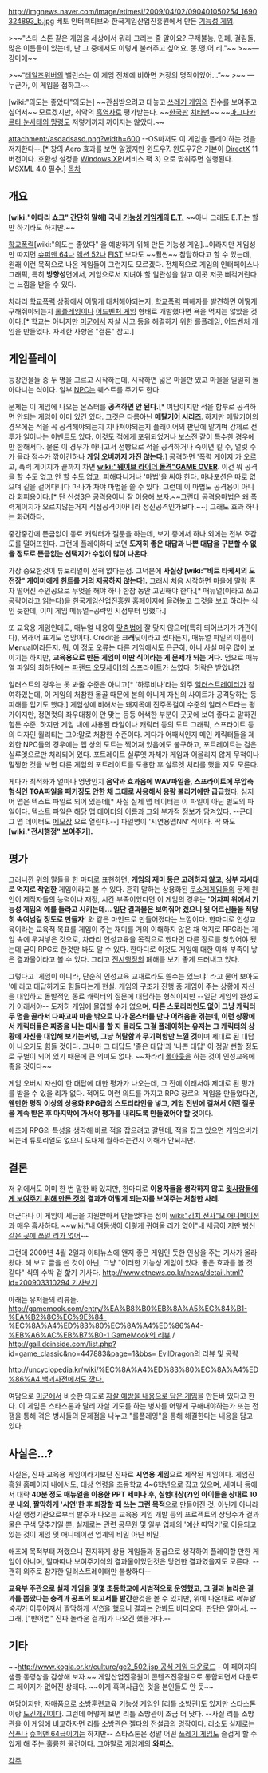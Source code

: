 http://imgnews.naver.com/image/etimesi/2009/04/02/090401050254_1690324893_b.jpg
베토 인터랙티브와 한국게임산업진흥원에서 만든 [[기능성 게임]].

>~~"스타 스톤 같은 게임을 세상에서 뭐라 그러는 줄 알아요? 구제불능, 민폐, 걸림돌, 많은 이름들이 있는데, 난 그 중에서도 이렇게 불러주고 싶어요. 똥.떵.어.리."~~
>~~—강마에~~

>~~“[[테일즈위버]]의 밸런스는 이 게임 전체에 비하면 거장의 명작이었어…”~~
>~~ —누군가, 이 게임을 접하고~~

[wiki:"의도는 좋았다"의도는] ~~관심받으려고 대놓고 [[쓰레기 게임]]의 진수를 보여주고 싶어서~~ 모르겠지만, 최악의 [[흑역사]]로 평가받는다.
~~[[한국]]판 [[치타맨]]~~
~~[[마그나카르타 눈사태의 망령]]도 저렇게까지 까이지는 않았다.~~

attachment:/asdadsasd.png?width=600
--OS마저도 이 게임을 플레이하는 것을 저지한다--.[* 창의 Aero 효과를 보면 알겠지만 윈도우7. 윈도우7은 기본이 [[DirectX]] 11버전이다. 호환성 설정을 [[Windows XP]](서비스 팩 3) 으로 맞춰주면 실행된다. MSXML 4.0 필수.]
[[목차]]

== 개요 ==

'''[wiki:"아타리 쇼크" 간단히 말해] 국내 [[기능성 게임]]계의 [[E.T.]]''' ~~아니 그래도 E.T.는 할 만 하기라도 하지만.~~

[[학교폭력]][wiki:"의도는 좋았다" 을 예방하기 위해 만든 기능성 게임]…이라지만 게임성만 따지면 [[슈퍼맨 64]]나 [[액션 52]]나 [[FIST]] 보다도 ~~훨씬~~ 참담하다고 할 수 있는데, 원래 이런 목적으로 나온 게임들이 그런지도 모르겠다. 전체적으로 게임의 인터페이스나 그래픽, 특히 '''방향성'''면에서, 게임으로서 지녀야 할 일관성을 잃고 이곳 저곳 삐걱거린다는 느낌을 받을 수 있다.

차라리 [[학교폭력]] 상황에서 어떻게 대처해야되는지, [[학교폭력]] 피해자를 발견하면 어떻게 구해줘야되는지 [[롤플레잉]]이나 [[어드벤처 게임]] 형태로 개발했다면 욕을 먹지는 않았을 것이다.[* 학교는 아니지만 [[미군]]에서 자살 사고 등을 해결하기 위한 롤플레잉, 어드벤처 게임을 만들었다. 자세한 사항은 "결론" 참고.]
== 게임플레이 == 

등장인물들 중 두 명을 고르고 시작하는데, 시작하면 넓은 마을만 있고 마을을 일일히 돌아다니는 식이다. 일부 [[NPC]]는 퀘스트를 주기도 한다.

문제는 이 게임에 나오는 몬스터를 '''공격하면 안 된다.'''[* 여담이지만 적을 함부로 공격하면 안되는 게임이 이미 있긴 있다. 그것은 다름아닌 '''[[메탈기어 시리즈]]'''. 하지만 [[메탈기어]]의 경우에는 적을 꼭 공격해야되는지 지나쳐야되는지 플래이어의 판단에 맡기며 강제로 전투가 일어나는 이벤트도 있다. 이것도 적에게 포위되었거나 보스전 같이 특수한 경우에만 한해서다. 물론 이 경우가 아니고서 선빵으로 적을 공격하거나 죽이면 킬 수, 얼럿 수가 올라 점수가 깎이긴하나 '''[[게임 오버]]까지 가진 않는다.'''] 공격하면 '폭력 게이지'가 오르고, 폭력 게이지가 끝까지 차면 '''[[wiki:"웨이브 라이더 돌격"GAME OVER]]'''. 이건 뭐 공격을 할 수도 없고 안 할 수도 없고. 피해다니거나 '마법'을 써야 한다. 마나포션은 따로 없으며 길을 걸어다니다 마나가 차야 마법을 쓸 수 있다. 그런데 이 마법도 공격용이 아니라 회피용이다.[* 단 신성3은 공격용이니 잘 이용해 보자.~~그런데 공격용마법은 왜 폭력게이지가 오르지않는거지 직접공격이아니라 정신공격인가보다.~~] 그래도 효과 하나는 화려하다.

중간중간에 뜬금없이 동료 캐릭터가 질문을 하는데, 보기 중에서 하나 외에는 전부 호감도를 떨어뜨힌다. 그런데 플레이하다 보면 '''도저히 좋은 대답과 나쁜 대답을 구분할 수 없을 정도로 뜬금없는 선택지가 수없이 많이 나온다.'''

가장 중요한것이 튜토리얼이 전혀 없다는점. 그덕분에 '''사실상 [wiki:"비트 타케시의 도전장" 게이머에게 힌트를 거의 제공하지 않는다].''' 그래서 처음 시작하면 마을에 딸랑 혼자 떨어진 주인공으로 무엇을 해야 하나 한참 동안 고민해야 한다.[* 매뉴얼(이라고 쓰고 공략이라고 읽는다)을 한국게임산업진흥원 홈페이지에 올려놓고 그것을 보고 하라는 식인 듯한데, 이미 게임 메뉴얼=공략인 시점부터 망했다.]

또 교육용 게임인데도, 매뉴얼 내용이 [[맞춤법]]에 잘 맞지 않으며(특히 띄어쓰기가 가관이다), 외래어 표기도 엉망이다. Credit을 크'''래'''딧이라고 썼다든지, 매뉴얼 파일의 이름이 M'''e'''nual이라든지. 뭐, 이 정도 오류는 다른 게임에서도 은근히, 아니 사실 매우 많이 보이기는 하지만, '''교육용으로 만든 게임이 이딴 식이라는 게 문제가 되는 거다.''' 덤으로 매뉴얼 파일의 최하단에는 [[파랜드 오딧세이1]]의 스프라이트가 쓰였다. 허락은 받았냐?!

일러스트의 경우는 못 봐줄 수준은 아니고[* '하루비나'라는 외주 [[일러스트레이터]]가 참여하였는데, 이 게임의 처참한 몰골 때문에 본의 아니게 자신의 사이트가 공격당하는 등 피해를 입기도 했다.] 게임성에 비해서는 돼지목에 진주목걸이 수준의 일러스트라는 평가이지만, 정면컷의 좌우대칭이 안 맞는 등등 어색한 부분이 곳곳에 보여 좋다고 말하긴 힘든 수준. 하지만 게임 내에 사용된 타일이나 캐릭터 등의 도트 그래픽, 스프라이트 등의 디자인 퀄리티는 그야말로 처참한 수준이다. 게다가 어째서인지 메인 캐릭터들을 제외한 NPC들의 경우에는 맵 상의 도트는 찍어져 있음에도 불구하고, 포트레이트는 검은 실루엣으로만 처리되어 있다. 포트레이트 실루엣 자체가 게임과 어울리지 않게 무척이나 멀쩡한 것을 보면 다른 게임의 포트레이트를 도용한 후 실루엣 처리를 했을 지도 모른다.

게다가 최적화가 얼마나 엉망인지 '''음악과 효과음에 WAV파일을, 스프라이트에 무압축 형식인 TGA파일을 패키징도 안한 채 그대로 사용해서 용량 불리기에만 급급'''했다. 심지어 맵은 텍스트 파일로 되어 있는데[* 사실 실제 맵 데이터는 이 파일이 아닌 별도의 파일이다. 텍스트 파일은 해당 맵 데이터의 이름과 그외 부가적 정보가 담겨있다. --근데 그 맵 데이터도 [[메모장]] 으로 열린다.--] 파일명이 '시연용맵NN' 식이다. 딱 봐도 '''[wiki:"전시행정" 보여주기].'''

== 평가 == 
그러니깐 위의 말들을 한 마디로 표현하면, '''게임의 재미 등은 고려하지 않고, 상부 지시대로 억지로 작업한''' 게임이라고 볼 수 있다. 흔히 말하는 상용화된 [[쿠소게]]게임들의 문제 원인이 제작자들의 능력이나 재정, 시간 부족이었다면 이 게임의 경우는 ''''어차피 위에서 기능성 게임의 예를 들라고 시키는데... 일단 결과물은 보여줘야 겠으니 윗 어르신들을 적당히 속여넘길 정도로 만들자'''' 와 같은 마인드로 만들어졌다는 느낌이다. 한마디로 인성교육이라는 교육적 목표를 게임이 주는 재미를 거의 이해하지 않은 채 억지로 RPG라는 게임 속에 우겨넣은 것으로, 차라리 인성교육을 목적으로 했다면 다른 장르를 찾았어야 됐는데 굳이 RPG로 한것만 봐도 알 수 있다. 한마디로 이것도 게임에 대한 이해 부족이 낳은 결과물이라고 볼 수 있다. 그리고 [[전시행정]]의 폐해를 보기 좋게 드러내고 있다.

그렇다고 '게임이 아니라, 단순히 인성교육 교재로라도 쓸수는 있느냐' 라고 물어 보아도 '예'라고 대답하기도 힘들다는게 현실. 게임의 구조가 진행 중 게임이 주는 상황에 자신을 대입하고 돌발적인 동료 캐릭터의 질문에 대답하는 형식이지만 --일단 게임의 완성도가 이래서야-- 도저히 게임에 몰입할 수가 없으며, '''다른 스토리라인도 없이 그냥 캐릭터 두 명을 골라서 다짜고짜 마을 밖으로 나가 몬스터를 만나 어려움을 겪는데, 이런 상황에서 캐릭터들은 짜증을 나는 대사를 할 지 몰라도 그걸 플레이하는 유저는 그 캐릭터의 상황에 자신을 대입해 보기는커녕, 그냥 허탈함과 무기력함만 느낄 것'''이며 제대로 된 대답이 나오기도 힘들 것이다. 그나마 그 대답도 '좋은 대답'과 '나쁜 대답' 이 정말 뻔할 정도로 구별이 되어 있기 때문에 큰 의미도 없다. ~~차라리 [[폴아웃]]을 하는 것이 인성교육에 좋을 것이다~~

게임 오버시 자신이 한 대답에 대한 평가가 나오는데, 그 전에 이래서야 제대로 된 평가를 받을 수 있을 리가 없다. 적어도 이런 의도를 가지고 RPG 장르의 게임을 만들었다면, '''웬만한 평작 이상의 상용화 RPG급의 스토리라인을 넣고, 게임 전반에 걸쳐서 이런 질문을 계속 받은 후 마지막에 가서야 평가를 내리도록 만들었어야 할 것'''이다.

애초에 RPG의 특성을 생각해 바로 적을 잡으려고 갈텐데, 적을 잡고 있으면 게임오버가 되는데 튜토리얼도 없으니 도대체 뭘하라는건지 이해가 안되지만.

== 결론 ==

저 위에서도 이미 한 번 말한 바 있지만, 한마디로 '''이용자들을 생각하지 않고 [[권위가 만들어낸 병크|윗사람들에게 보여주기 위해 만든 것]]의 결과가 어떻게 되는지를 보여주는 처참한 사례.'''

더군다나 이 게임이 세금을 지원받아서 만들었다는 점이 [[wiki:"김치 전사"모 애니메이션]]과 매우 흡사하다. ~~[[wiki:"내 여동생이 이렇게 귀여울 리가 없어"내 세금이 저딴 병신같은 곳에 쓰일 리가 없어]]~~

그런데 2009년 4월 2일자 이티뉴스에 왠지 좋은 게임인 듯한 인상을 주는 기사가 올라왔다. 해 보고 글을 쓴 것이 아닌, 그냥 "이러한 기능성 게임이 있다. 좋은 효과를 볼 것 같다" 식의 수박 겉 핥기 기사다. [[http://www.etnews.co.kr/news/detail.html?id=200903310294 기사보기]]

아래는 유저들의 리뷰들.  [[http://gamemook.com/entry/%EA%B8%B0%EB%8A%A5%EC%84%B1-%EA%B2%8C%EC%9E%84-%EC%8A%A4%ED%83%80%EC%8A%A4%ED%86%A4-%EB%A6%AC%EB%B7%B0-1 GameMook의 리뷰]] / [[http://gall.dcinside.com/list.php?id=game_classic&no=447883&page=1&bbs= EvilDragon의 리뷰 및 공략]]

[[http://uncyclopedia.kr/wiki/%EC%8A%A4%ED%83%80%EC%8A%A4%ED%86%A4 백괴사전에서도 깠다.]]

여담으로 [[미군]]에서 비슷한 의도로 [http://biz.heraldcorp.com/common_prog/newsprint.php?ud=20081127000246 자살 예방을 내용으로 담은 게임]을 만든바 있다고 한다. 이 게임은 스타스톤과 달리 자살 기도를 하는 병사를 어떻게 구해내야하는가 또는 전쟁을 통해 겪은 병사들의 문제점을 나누고 "롤플레잉"을 통해 해결한다는 내용을 담고 있다.

== 사실은...? ==

사실은, 진짜 교육용 게임이라기보단 진짜로 '''시연용 게임'''으로 제작된 게임이다. 게임진흥원 홈페이지 내에서도, 대상 연령을 초등학교 4~6학년으로 잡고 있으며, 세미나 등에서 대략 '''40분 정도 매뉴얼을 이용한 PPT 세미나 후, 실험대상(?)인 아이들을 상대로 10분 내외, 짤막하게 '시연'한 후 퇴장할 때 쓰는 그런 목적'''으로 만들어진 것.
아닌게 아니라 사실 행정기관으로부터 발주가 나오는 교육용 게임 개발 등의 프로젝트의 상당수가 결과물은 구색 맞추기일 뿐, 실제로는 관련 공무원 및 일부 업체의 '예산 따먹기'로 이용되고 있는 것이 게임 및 애니메이션 업계의 비밀 아닌 비밀. 

애초에 목적부터 저랬으니 진지하게 상용 게임들과 동급으로 생각하여 플레이할 만한 게임이 아니며, 말마따나 보여주기식의 결과물이었던것은 당연한 결과였을지도 모른다. --괜히 외주로 참가한 일러스트레이터만 불쌍하다--

'''교육부 주관으로 실제 게임을 몇몇 초등학교에 시범적으로 운영했고, 그 결과 놀라운 결과를 뽑았다는 충격과 공포의 보고서를 발간'''한것을 볼 수 있지만, 위에 나온대로 ''메뉴얼 숙지''가 이루어져서 짤막하게 ''시연''을 했으니 결과는 안봐도 비디오다. 판단은 알아서. --그래, ["반어법" 진짜 놀라운 결과]가 나오긴 했을거다.--

== 기타 ==

~~[[http://www.kogia.or.kr/culture/gc2_502.jsp 공식 게임 다운로드]] - 이 페이지의 샘플 동영상을 감상해 보자.~~ 게임산업진흥원이 콘텐츠진흥원으로 통합되면서 다운로드 페이지가 없어진 상태다. ~~이게 흑역사급인 것을 본인들도 안 듯~~ 

여담이지만, 자매품으로 소방훈련교육 기능성 게임인 [리틀 소방관]도 있지만 스타스톤이랑 [[도긴개긴]]이다. 그런데 어떻게 보면 리틀 소방관이 조금 더 낫다. --사실 리틀 소방관을 이 게임에 비교하자면 리틀 소방관은 [[젤다의 전설]]급의 명작이다. 리소도 실제로는 [[샥푸]]나 [[슈퍼맨 64]]급이기는 하지만-- 스타스톤은 정말 어떤 [[쓰레기 게임]]도 즐겁게 할 수 있게 해 주는 훌륭한 물건이다. 그야말로 게임계의 '''[[와피스]]'''.

[[각주]]

